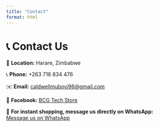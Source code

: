 ```yaml
---
title: "Contact"
format: html
---
```


# 📞 Contact Us

📍 **Location:** Harare, Zimbabwe  

📞 **Phone:** +263 718 834 476  

✉️ **Email:** [caldwellmuboyi96@gmail.com](mailto:caldwellmuboyi96@gmail.com)  

🔗 **Facebook:** [BCG Tech Store](https://www.facebook.com)  

💬 **For instant shopping, message us directly on WhatsApp:**  
[Message us on WhatsApp](https://wa.me/263718834476){.btn .btn-success target="_blank"}
